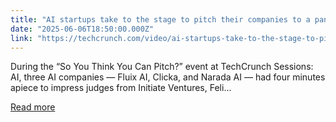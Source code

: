 ```yaml
---
title: "AI startups take to the stage to pitch their companies to a panel of judges"
date: "2025-06-06T18:50:00.000Z"
link: "https://techcrunch.com/video/ai-startups-take-to-the-stage-to-pitch-their-companies-to-a-panel-of-judges/"
---
```


During the “So You Think You Can Pitch?” event at TechCrunch Sessions: AI, three AI companies — Fluix AI, Clicka, and Narada AI — had four minutes apiece to impress judges from Initiate Ventures, Feli...

[Read more](https://techcrunch.com/video/ai-startups-take-to-the-stage-to-pitch-their-companies-to-a-panel-of-judges/)
